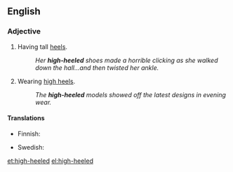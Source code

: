 ==English==

===Adjective===
{{en-adj|-}}

# {{context|footwear}} Having tall [[heel]]s.
#: ''Her '''high-heeled''' shoes made a horrible clicking as she walked down the hall...and then twisted her ankle.''
# Wearing [[high heels]].
#: ''The '''high-heeled''' models showed off the latest designs in evening wear.''

====Translations====
{{trans-top|having tall heels}}
* Finnish: {{t-|fi|korkeakorkoinen}}
{{trans-mid}}
* Swedish: {{t+|sv|högklackad}}
{{trans-bottom}}

[[et:high-heeled]]
[[el:high-heeled]]